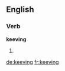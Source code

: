 
==English==

===Verb===
'''keeving'''

# {{present participle of|keeve}}

[[de:keeving]]
[[fr:keeving]]